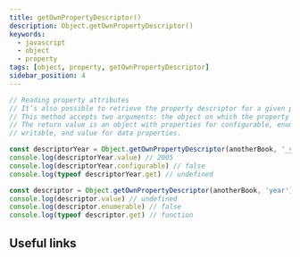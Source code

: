 ```yaml
---
title: getOwnPropertyDescriptor()
description: Object.getOwnPropertyDescriptor()
keywords:
  - javascript
  - object
  - property
tags: [object, property, getOwnPropertyDescriptor]
sidebar_position: 4
---
```


```js
// Reading property attributes
// It’s also possible to retrieve the property descriptor for a given property by using the ECMAScript 5 Object.getOwnPropertyDescriptor() method.
// This method accepts two arguments: the object on which the property resides and the name of the property whose descriptor should be retrieved.
// The return value is an object with properties for configurable, enumerable, get, and set for accessor properties or configurable, enumerable,
// writable, and value for data properties.

const descriptorYear = Object.getOwnPropertyDescriptor(anotherBook, '_year')
console.log(descriptorYear.value) // 2005
console.log(descriptorYear.configurable) // false
console.log(typeof descriptorYear.get) // undefined

const descriptor = Object.getOwnPropertyDescriptor(anotherBook, 'year')
console.log(descriptor.value) // undefined
console.log(descriptor.enumerable) // false
console.log(typeof descriptor.get) // function
```

## Useful links

